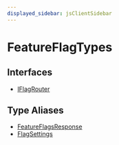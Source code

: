 ```yaml
---
displayed_sidebar: jsClientSidebar
---
```



# FeatureFlagTypes

## Interfaces

- [IFlagRouter](../../FeatureFlagTypes/interfaces/internal.internal-1.FeatureFlagTypes.IFlagRouter.mdx)

## Type Aliases

- [FeatureFlagsResponse](../../FeatureFlagTypes/types/internal.internal-1.FeatureFlagTypes.FeatureFlagsResponse.mdx)
- [FlagSettings](../../FeatureFlagTypes/types/internal.internal-1.FeatureFlagTypes.FlagSettings.mdx)
